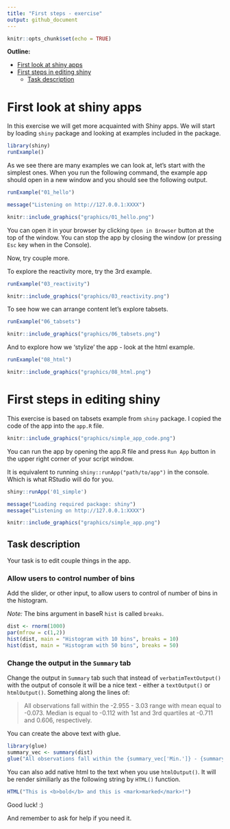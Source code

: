 ```yaml
---
title: "First steps - exercise"
output: github_document
---
```


```r
knitr::opts_chunk$set(echo = TRUE)
```

**Outline:**

* [First look at shiny apps](#first-look-at-shiny-apps)
* [First steps in editing shiny](#first-steps-in-editing-shiny)
  * [Task description](#task-description) 

# First look at shiny apps

In this exercise we will get more acquainted with Shiny apps. We will start by loading `shiny` package and looking at examples included in the package.

```r
library(shiny)
runExample()
```

As we see there are many examples we can look at, let's start with the simplest ones. When you run the following command, the example app should open in a new window and you should see the following output.

```r
runExample("01_hello")
```

```r
message("Listening on http://127.0.0.1:XXXX")
```

```r
knitr::include_graphics("graphics/01_hello.png")
```

You can open it in your browser by clicking `Open in Browser` button at the top of the window. You can stop the app by closing the window (or pressing `Esc` key when in the Console).

Now, try couple more.

To explore the reactivity more, try the 3rd example.

```r
runExample("03_reactivity")
```

```r
knitr::include_graphics("graphics/03_reactivity.png")
```

To see how we can arrange content let's explore tabsets.

```r
runExample("06_tabsets")
```

```r
knitr::include_graphics("graphics/06_tabsets.png")
```

And to explore how we 'stylize' the app - look at the html example.

```r
runExample("08_html")
```

```r
knitr::include_graphics("graphics/08_html.png")
```

# First steps in editing shiny

This exercise is based on tabsets example from `shiny` package. I copied the code of the app into the `app.R` file.

```r
knitr::include_graphics("graphics/simple_app_code.png")
```

You can run the app by opening the app.R file and press `Run App` button in the upper right corner of your script window.

It is equivalent to running `shiny::runApp("path/to/app")` in the console. Which is what RStudio will do for you.

```r
shiny::runApp('01_simple')
```

```r
message("Loading required package: shiny")
message("Listening on http://127.0.0.1:XXXX")
```


```r
knitr::include_graphics("graphics/simple_app.png")
```

## Task description

Your task is to edit couple things in the app.

### Allow users to control number of bins

Add the slider, or other input, to allow users to control of number of bins in the histogram. 

*Note:* The bins argument in baseR `hist` is called `breaks`.

```r
dist <- rnorm(1000)
par(mfrow = c(1,2))
hist(dist, main = "Histogram with 10 bins", breaks = 10)
hist(dist, main = "Histogram with 50 bins", breaks = 50)
```

### Change the output in the `Summary` tab

Change the output in `Summary` tab such that instead of `verbatimTextOutput()` with the output of console it will be a nice text - either a `textOutput()` or `htmlOutput()`. Something along the lines of:

> All observations fall within the -2.955 - 3.03 range with mean equal to -0.073. Median is equal to -0.112 with 1st and 3rd quartiles at -0.711 and 0.606, respectively.

You can create the above text with glue.

```r
library(glue)
summary_vec <- summary(dist)
glue("All observations fall within the {summary_vec['Min.']} - {summary_vec['Max.']} range")
```

You can also add native html to the text when you use `htmlOutput()`. It will be render similiarly as the following string by `HTML()` function.

```r
HTML("This is <b>bold</b> and this is <mark>marked</mark>!")
```


Good luck! :) 

And remember to ask for help if you need it.